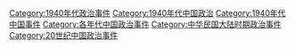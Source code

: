 [[Category:1940年代政治事件|Category:1940年代政治事件]]
[[Category:1940年代中国政治|Category:1940年代中国政治]]
[[Category:1940年代中国事件|Category:1940年代中国事件]]
[[Category:各年代中国政治事件|Category:各年代中国政治事件]]
[[Category:中华民国大陆时期政治事件|Category:中华民国大陆时期政治事件]]
[[Category:20世纪中国政治事件|Category:20世纪中国政治事件]]